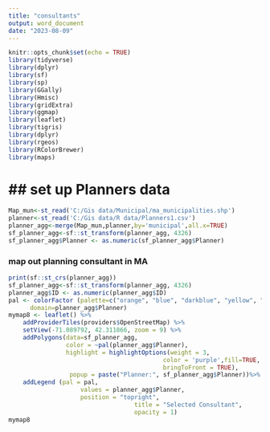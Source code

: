 ---
title: "consultants"
output: word_document
date: "2023-08-09"
---


```{r, include=FALSE}
knitr::opts_chunk$set(echo = TRUE)
library(tidyverse)
library(dplyr)
library(sf)
library(sp)
library(GGally)
library(Hmisc)
library(gridExtra)
library(ggmap)
library(leaflet)
library(tigris)
library(dplyr)
library(rgeos)
library(RColorBrewer)
library(maps)

```

# ## set up Planners data

```{r}
Map_mun<-st_read('C:/Gis data/Municipal/ma_municipalities.shp')
planner<-st_read('C:/Gis data/R data/Planners1.csv') 
planner_agg<-merge(Map_mun,planner,by='municipal',all.x=TRUE)
sf_planner_agg<-sf::st_transform(planner_agg, 4326)
sf_planner_agg$Planner <- as.numeric(sf_planner_agg$Planner)
```

### map out planning consultant in MA

```{r }

print(sf::st_crs(planner_agg))
sf_planner_agg<-sf::st_transform(planner_agg, 4326)
planner_agg$ID <- as.numeric(planner_agg$ID)
pal <- colorFactor (palette=c("orange", "blue", "darkblue", "yellow", "purple", "cadetblue", "darkgreen", "green", "pink", "red", "cyan", "brown"),
      domain=planner_agg$Planner)
mymap8 <- leaflet() %>%
    addProviderTiles(providers$OpenStreetMap) %>%
    setView(-71.089792, 42.311866, zoom = 9) %>%
    addPolygons(data=sf_planner_agg, 
                color = ~pal(planner_agg$Planner),
                highlight = highlightOptions(weight = 3,
                                           color = 'purple',fill=TRUE,
                                           bringToFront = TRUE),
                 popup = paste("Planner:", sf_planner_agg$Planner))%>%
    addLegend (pal = pal,
                    values = planner_agg$Planner,
                    position = "topright",
                                   title = "Selected Consultant",
                                   opacity = 1)
mymap8

```